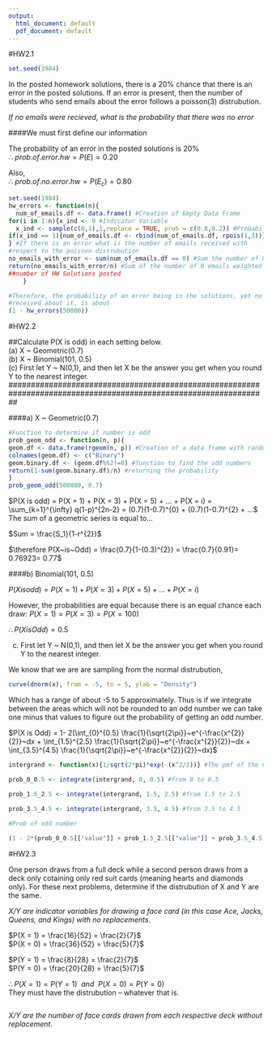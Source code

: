 ```yaml
---
output:
  html_document: default
  pdf_document: default
---
```


#HW2.1

```r
set.seed(1984)
```

In the posted homework solutions, there is a 20% chance that there is an error in the posted solutions. If an error is present, then the number of students who send emails about the error follows a poisson(3) distrubution.
  
*If no emails were recieved, what is the probability that there was no error*

####We must first define our information

The probability of an error in the posted solutions is 20%  
$\therefore$ $prob.of.error.hw = P(E) = 0.20$  
  
Also,  
$\therefore$ $prob.of.no.error.hw = P(E_c) = 0.80$ 


```r
set.seed(1984)
hw_errors <- function(n){
  num_of_emails.df <- data.frame() #Creation of Empty Data Frame
for(i in 1:n){x_ind <- 0 #Indicator Variable
  x_ind <- sample(c(0,1),1,replace = TRUE, prob = c(0.8,0.2)) #Probability of Error in HW
if(x_ind == 1){num_of_emails.df <- rbind(num_of_emails.df, rpois(1,3))}
} #If there is an error what is the number of emails received with  
#respect to the poisson distrubution
no_emails_with_error <- sum(num_of_emails.df == 0) #Sum the number of 0 email occurances
return(no_emails_with_error/n) #Sum of the number of 0 emails weighted by the total  
##number of HW Solutions posted
    }

#Therefore, the probability of an error being in the solutions, yet no email   
#received about it, is about  
(1 - hw_errors(50000))
```


#HW2.2

##Calculate P(X is odd) in each setting below.  
  (a) X ~ Geometric(0.7)  
  (b) X ~ Binomial(101, 0.5)  
  (c) First let Y ~ N(0,1), and then let X be the answer you get when you round Y to the nearest integer.  
##################################################################################################################

####a) X ~ Geometric(0.7)
   
```r
#Function to determine if number is odd
prob_geom_odd <- function(n, p){
geom.df <- data.frame(rgeom(n, p)) #Creation of a data frame with random draws
colnames(geom.df) <- c("Binary")
geom.binary.df <- (geom.df%%2!=0) #function to find the odd numbers
return(1-sum(geom.binary.df)/n) #returning the probability
}
prob_geom_odd(500000, 0.7)
```
  
$P(X is odd) = P(X = 1) + P(X = 3) + P(X = 5) + ... + P(X = i) = \sum_{k=1}^{\infty} q(1-p)^{2n-2} = (0.7)(1-0.7)^{0} + (0.7)(1-0.7)^{2} + ...$  
The sum of a geometric series is equal to...  

$Sum = \frac{S_1}{1-r^{2}}$  

$\therefore P(X~is~Odd) = \frac{0.7}{1-(0.3)^{2}} = \frac{0.7}{0.91}= 0.76923= 0.77$  
  
  
####b) Binomial(101, 0.5)
  
$P(X is odd) = P(X = 1) + P(X = 3) + P(X = 5) + ... + P(X = i)$ 
  
  
However, the probabilities are equal because there is an equal chance each draw: $P(X = 1) = P(X = 3) = P(X = 100)$  
  
  
$\therefore P(X is Odd) = 0.5$
  
  
(c) First let Y ~ N(0,1), and then let X be the answer you get when you round Y to the nearest integer. 
  

We know that we are are sampling from the normal distrubution,
```r
curve(dnorm(x), from = -5, to = 5, ylab = "Density")
```
  
Which has a range of about -5 to 5 approximately. Thus is if we integrate between the areas which will not be rounded to an odd number we can take one minus that values to figure out the probability of getting an odd number.

$P(X is Odd) = 1- 2(\int_{0}^{0.5} \frac{1}{\sqrt{2\pi}}~e^{-\frac{x^{2}}{2}}~dx + \int_{1.5}^{2.5} \frac{1}{\sqrt{2\pi}}~e^{-\frac{x^{2}}{2}}~dx + \int_{3.5}^{4.5} \frac{1}{\sqrt{2\pi}}~e^{-\frac{x^{2}}{2}}~dx)$
  
```r
intergrand <- function(x){1/sqrt(2*pi)*exp(-(x^2/2))} #The pmf of the normal distrubution where N(0,1)

prob_0_0.5 <- integrate(intergrand, 0, 0.5) #from 0 to 0.5

prob_1.5_2.5 <- integrate(intergrand, 1.5, 2.5) #from 1.5 to 2.5

prob_3.5_4.5 <- integrate(intergrand, 3.5, 4.5) #from 3.5 to 4.5
  
#Prob of odd number

(1 - 2*(prob_0_0.5[["value"]] + prob_1.5_2.5[["value"]] + prob_3.5_4.5[["value"]]))

```
    
#HW2.3

One person draws from a full deck while a second person draws from a deck only cotaining only red suit cards (meaning hearts and diamonds only). For these next problems, determine if the distrubution of X and Y are the same.

*X/Y are indicator variables for drawing a face card (in this case Ace, Jacks, Queens, and Kings) with no replacements.*

$P(X = 1) = \frac{16}{52} = \frac{2}{7}$  
$P(X = 0) = \frac{36}{52} = \frac{5}{7}$  
  
$P(Y = 1) = \frac{8}{28} = \frac{2}{7}$  
$P(Y = 0) = \frac{20}{28} = \frac{5}{7}$  

$\therefore P(X = 1) = P(Y = 1)~~and~~P(X = 0) = P(Y = 0)$  
They must have the distrubution -- whatever that is.
```r





```
  
*X/Y are the number of face cards drawn from each respective deck without replacement.*
```r


```




